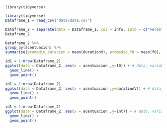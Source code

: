 ```library(tidyverse)```

```r
library(tidyverse)
Dataframe_1 = read_csv("data/data.csv")
```

```r
Dataframe_2 = separate(data = Dataframe_1, col = info, into = c("verbo", "acentuacion"), sep = "_") 
Dataframe_2
```

```r
Dataframe_2 %>%
group_by(acentuacion) %>%
summarise(promedio_duracion = mean(durationV), promedio_f0 = mean(f0), promedio_intensidad = mean(int)) 
```

```r
id1 = 1:nrow(Dataframe_2)
ggplot(data = Dataframe_2, aes(x = acentuacion ,y=f0)) + # data, variables, tipo de grafico 
  geom_line() +
  geom_point()
```

```r
id1 = 1:nrow(Dataframe_2)
ggplot(data = Dataframe_2, aes(x = acentuacion ,y=durationV)) + # data, variables, tipo de grafico
  geom_line() +
  geom_point()  
```

```r
id1 = 1:nrow(Dataframe_2)
ggplot(data = Dataframe_2, aes(x = acentuacion ,y=int)) + # data, variables, tipo de grafico
  geom_line() +
  geom_point() 
```

  